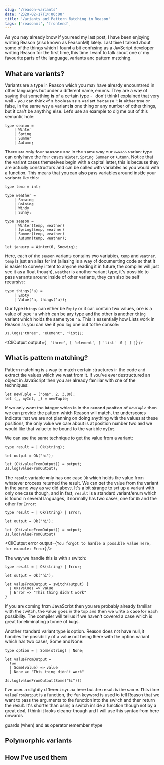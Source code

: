 ```yaml
---
slug: '/reason-variants'
date: '2020-02-17T14:00:00'
title: 'Variants and Pattern Matching in Reason'
tags: ['reasonml', 'frontend']
---
```



As you may already know if you read my last post, I have been enjoying writing Reason (also known as ReasonMl) lately. Last time I talked about some of the things which I found a bit confusing as a JavScript developer writing Reason for the first time, this time I want to talk about one of my favourite parts of the language, variants and pattern matching.

## What are variants?
Variants are a type in Reason which you may have already encountered in other languages but under a different name, enums. They are a way of saying that something __is__ of a certain type - I don't think I explained that very well - you can think of a boolean as a variant because it __is__ either true or false, in the same way a variant __is__ one thing or any number of other things, but it can't be anything else. Let's use an example to dig me out of this semantic hole:

```reason
type season = 
    | Winter 
    | Spring 
    | Summer 
    | Autumn;
```
There are only four seasons and in the same way our `season` variant type can only have the four cases `Winter`, `Spring`, `Summer` or `Autumn`. Notice that the variant cases themselves begin with a capital letter, this is because they are actually constructors and can be called with variables as you would with a function. This means that you can also pass variables around inside your variants like this:

```reason
type temp = int;

type weather = 
    | Snowing 
    | Raining 
    | Windy 
    | Sunny;
    
type season = 
    | Winter(temp, weather) 
    | Spring(temp, weather) 
    | Summer(temp, weather) 
    | Autumn(temp, weather);

let january = Winter(6, Snowing);
```
Here, each of the `season` variants contains two variables, `temp` and `weather`. `temp` is just an alias for int (aliasing is a way of documenting code so that it is easier to convey  intent to anyone reading it in future, the compiler will just see it as a float though), `weather` is another variant type, it's possible to pass variants around inside of other variants, they can also be self recursive:

```reason
type things('a) = 
    | Empty 
    | Value('a, things('a));
```
Our type `things` can either be `Empty` or it can contain two values, one is a value of type `'a` which can be any type and the other is another `thing` variant which holds the same type `'a`. This is essentially how Lists work in Reason as you can see if you log one out to the console:

```reason
Js.log(["three", "element", "list]);
```
<CliOutput
  output={`[ 'three', [ 'element', [ 'list', 0 ] ] ]`}
/>

## What is pattern matching?
Pattern matching is a way to match certain structures in the code and extract the values which we want from it. If you've ever destructured an object in JavaScript then you are already familiar with one of the techniques:

```reason
let newTuple = ("one", 2, 3.00);
let (_, myInt, _) = newTuple;
```
If we only want the integer which is in the second position of `newTuple` then we can provide the pattern which Reason will match, the underscores indicate that we are not planning on doing anything with the values at these positions, the only value we care about is at position number two and we would like that value to be bound to the variable `myInt`.

We can use the same technique to get the value from a variant:
```reason
type result = | Ok(string);

let output = Ok("hi");

let (Ok(valueFromOutput)) = output;
Js.log(valueFromOutput);
```
<CliOutput output="hi" />

The `result` variable only has one case `Ok` which holds the value from whatever process returned the result. We can get the value from the variant in the same way as we did above. It's a bit strange to set up a variant with only one case though, and in fact, `result` is a standard variant/enum which is found in several languages, it normally has two cases, one for `Ok` and the other for `Error`:

```reason
type result = | Ok(string) | Error;

let output = Ok("hi");

let (Ok(valueFromOutput)) = output;
Js.log(valueFromOutput)
```
<CliOutput error output={`You forgot to handle a possible value here, for example:
Error`} />

The way we handle this is with a switch:
```reason
type result = | Ok(string) | Error;

let output = Ok("hi");

let valueFromOutput = switch(output) {
  | Ok(value) => value
  | Error => "This thing didn't work"
}
```
If you are coming from JavaScript then you are probably already familiar with the switch, the value goes in the top and then we write a case for each possibility. The compiler will tell us if we haven't covered a case which is great for eliminating a tonne of bugs. 

Another standard variant type is option. Reason does not have null, it handles the possibility of a value not being there with the option variant which has two cases, Some and None:
```reason
type option = | Some(string) | None;

let valueFromOutput =
  fun
  | Some(value) => value
  | None => "This thing didn't work"

Js.log(valueFromOutput(Some("hi")))
```
I've used a slightly different syntax here but the result is the same. This time `valueFromOutput` is a function, the `fun` keyword is used to tell Reason that we want to pass the arguments to the function into the switch and then return the result. It's shorter than using a switch inside a function though not by a great deal, I think it looks cleaner though and I will use this syntax from here onwards.



guards (when) and as operator
remember #type
## Polymorphic variants
## How I've used them
